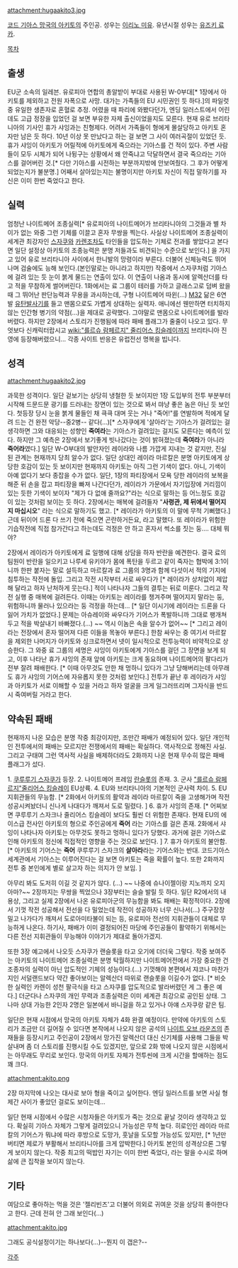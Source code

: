 attachment:hugaakito3.jpg

[[코드 기아스 망국의 아키토]]의 주인공. 성우는 [[이리노 미유]]. 유년시절 성우는 [[유즈키 료카]].

[[목차]]
== 출생 ==
EU군 소속의 일레븐. 유로피아 연합의 총알받이 부대로 사용된 W-0부대[* 1장에서 아키토를 제외하고 전원 자폭으로 사망. 대가는 가족들의 EU 시민권인 듯 하다.]의 파일럿 중 유일한 생존자로 혼혈로 추정. 어렸을 때 파리에 와봤다던가, 엔딩 일러스트에서 어린데도 고급 정장을 입었던 걸 보면 부유한 자제 출신이었을지도 모른다. 현재 유로 브리타니아의 기사인 휴가 샤잉과는 친형제다. 어려서 가족들이 형에게 몰살당하고 아키토 혼자만 남은 듯 하다. 10년 이상 못 만났다고 하는 걸 보면 그 사이 여러곡절이 있었던 듯. 휴가 샤잉이 아키토가 어릴적에 아키토에게 죽으라는 기아스를 건 적이 있다. 주변 사람들이 모두 시체가 되어 나뒹구는 상황에서 왜 안죽냐고 닥달하면서 결국 죽으라는 기아스를 걸어버린 것.[* 다만 기아스를 시전하는 부분까지밖에 안보여줬다. 그 후가 어떻게 되었는지가 불분명.] 어째서 살아있는지는 불명이지만 아키토 자신이 직접 말하기를 자신은 이미 한번 죽었다고 한다. 

== 실력 ==
엄청난 나이트메어 조종실력[* 유로피아의 나이트메어가 브리타니아의 그것들과 별 차이가 없는 와중 그런 기체를 이끌고 혼자 무쌍을 찍는다. 사실상 나이트메어 조종실력이 세계관 최강자인 [[스자쿠]]와 [[카렌]]조차도 타인들을 압도하는 기체로 전과를 쌓았다고 본다면 일단 설정상 아키토의 조종능력은 분명 저들과도 비견되는 수준으로 보인다.] 을 가지고 있어 유로 브리타니아 사이에서 한니발의 망령이라 부른다. 더불어 신체능력도 뛰어나며 검술에도 능해 보인다.(본인말로는 아니라고 하지만) 작중에서 스자쿠처럼 기아스에 걸려 있는 듯 눈이 붉게 물드는 연출이 있다. 이 연출이 나옴과 동시에 알렉산더를 타고 적을 무참하게 썰어버린다. 1화에서는 료 그룹이 테러를 가하고 글래스고로 덤벼 왔을 때 그 뛰어난 판단능력과 무용을 과시하는데, 구형 나이트메어 따윈(…) [[M32]] 닮은 6연발 [[유탄발사기]]를 들고 맨몸으로도 가볍게 상대하는 실력자. 애니에선 웬만하면 터치하지 않는 인간형 병기의 약점(…)을 제대로 공략했다. 그야말로 맨몸으로 나이트메어를 발라버렸다. 하지만 2장에서 스토리가 진행됨에 따라 패배 플래그가 줄줄이 나오고 있다. 무엇보다 신캐릭터랍시고  [[wiki:"를르슈 람페르지" 줄리어스 킹슬레이]]까지 브리타니아 진영에 등장해버렸으니... 각종 사이트 반응은 유럽전선 명복을 빕니다. 

== 성격 == 

attachment:hugaakito2.jpg

과묵한 성격이다. 일단 겉보기는 상당히 냉철한 듯 보이지만 1장 도입부의 전투 부분부터 시작해 드문드문 광기를 드러내는 장면이 있는 것으로 봐서 먀냥 좋은 놈은 아닌 듯 보인다. 첫등장 당시 눈을 붉게 물들인 채 큭큭 대며 웃는 거나 "죽어!"를 연발하며 적에게 달려 드는 건 완전 악당--중2병-- 같다(...)[* 스자쿠에게 '살아라'는 기아스가 걸려있는 걸 생각하면 그와 대응되는 성향인 '''죽여라'''는 기아스가 걸려있는 걸지도 모른다는 예측이 있다. 하지만 그 예측은 2장에서 보기좋게 빗나갔다는 것이 밝혀졌는데 '''죽여라'''가 아니라 '''죽어라'''였다.]
일단 W-O부대의 발안자인 레이라와 나름 가깝게 지내는 것 같지만, 진실된 관계는 현재까지 당최 알수가 없다. 일단 상대인 레이라 마르칼은 분명 아키토에게 상당한 호감이 있는 듯 보이지만 현재까지 아키토는 아직 그런 기색이 없다. 아니, 기색이 아예 없다기 보다 종잡을 수가 없다. 일단, 1장의 파티장에서 모욕 당한 레이라의 보복을 해준 뒤 손을 잡고 파티장을 빠져 나간다던가, 레이라가 가문에서 자기입장에 거리낌이 있는 듯한 기색이 보이자 "제가 다 없애 줄까요?"라는 식으로 말하는 등 어느정도 호감이 있는 것처럼 보이는 듯 하다. 2장에서는 매복에 걸려들자  "'''사령관, 제 뒤에서 떨어지지 마십시오'''" 라는 식으로 말하기도 했고. [* 레이라가 아키토의 이 말에 무척 기뻐했다.] 근데 뒤이어 드론 다 쓰기 전에 죽으면 곤란하거든요, 라고 말했다. 또 레이라가 위험한 기습작전에 직접 참가간다고 하는데도 걱정은 안 하고 혼자서 썩소를 짓는 둥.... 대체 뭐야?

2장에서 레이라가 아키토에게 료 일행에 대해 상담을 하자 반란을 예견한다. 결국 료의 팀원이 반란을 일으키고 나루세 유키야가 몸에 폭탄을 두르고 같이 죽자는 협박에 3:1이니까 한판 붙자는 말로 설득하고 마르칼과 료 그룹의 3명과 함께 다섯이서 적의 기지에 침투하는 작전에 돌입. 그리고 작전 시작부터 서로 싸우다가 [* 레이라가 상처없이 제압해 달라고 하자 난처하게 웃는다.] 적이 나타나자 그들의 결투는 뒤로 미룬다. 그리고 작전 실행 중 매복에 걸려든다. 이때는 아키토는 레이라를 챙겨주며 떨어지지 말라는 둥, 위험하니까 물러나 있으라는 둥 걱정을 하는데... [* 일단 이시기에 레이라는 드론을 다 잃어 가치가 없었다.] 문제는 아슈레이와 싸우다가 기어스가 폭발하니까 그대로 팽개쳐두고 적을 박살내기 바빠졌다.(...) ~~ 역시 이놈은 속을 알수가 없어~~ [* 그리고 레이라는 전장에서 혼자 떨어져 다른 이들을 목놓아 부른다.] 한참 싸우는 중 여기서 마르칼을 제외한 나머지가 아키토와 싱크로하면서 넷이 일시적으로 전투능력이 비약적으로 상승한다. 그 와중 료 그룹의 세명은 샤잉이 아키토에게 기아스를 걸던 그 장면을 보게 되고, 이후 나타난 휴가 샤잉의 존재 앞에 아키토는 크게 동요하며 나이트메어의 팔다리가 전부 잘려 패배한다. [* 이때 아무것도 안한 채 멍하니 있다가 그냥 당해버리는데 아무래도 휴가 샤잉의 기어스에 자유롭지 못한 것처럼 보인다.]  전투가 끝난 후 레이라가 샤잉과 아키토가 서로 이해할 수 있을 거라고 하자 얼굴을 크게 일그러뜨리며 그자식을 반드시 죽여버릴 거라고 한다.  

== 약속된 패배 ==

현재까지 나온 모습은 분명 작중 최강이지만, 조만간 패배가 예정되어 있다.    
일단 개인적인 전투에서의 패배는 모르지만 전쟁에서의 패배는 확실하다. 역사적으로 정해진 사실.
그리고 구태여 그런 역사적 사실을 배제하더라도 2화까지 나온 현재 무수히 많은 패배 플래그가 섰다.

1. [[쿠루루기 스자쿠]]가 등장.
2. 나이트메어 프레임 [[란슬롯]]의 존재.
3. 군사 [["를르슈 람페르지"줄리어스 킹슬레이]] EU상륙.
4. EU와 브리타니아의 기본적인 군사력 차이.
5. EU 지휘관들의 무능함. [* 2화에서 아키토의 활약과 레이라 마르칼이 죽을 고생해가며 작전 성공시켜놨더니 신나게 나대다가 깨져서 도로 밀렸다. ]
6. 휴가 샤잉의 존재. [* 어찌보면 쿠루루기 스자크나 줄리어스 킹슬레이 보다도 훨씬 더 위험한 존재다. 현재 EU의 에이스급 전사인 아키토의 형으로 주인공에게 '''죽어''' 라는 기아스를 걸은 존재. 2화에서 샤잉이 나타나자 아키토는 아무것도 못하고 멍하니 있다가 당했다. 과거에 걸은 기아스로 인해 아키토의 정신에 직접적인 영향을 주는 것으로 보인다. ]
7. 휴가 아키토의 불안함. [* 아키토의 기어스는 '''죽어''' 쿠루루기 스자크의 '''살아라'''라는 기어스와는 반대. 코드기아스 세계관에서 기아스는 이루어진다는 걸 보면 아키토는 죽을 확률이 높다. 또한 2화까지 전투 중 본인에게 별로 살고자 하는 의지가 안 보임. ]

아무리 봐도 도저히 이길 것 같지가 않다. (...) ~~ 나중에 슈나이젤이랑 지노까지 오지 아마?~~
2장까지는 무쌍을 찍었으나 3장부터는 슬슬 발릴 듯 하다. 일단 R2에서의 내용상, 그리고 실제 2장에서 나온 유로피아군의 무능함을 봐도 패배는 확정적이다. 2장에서 기껏 작전 성공해서 전선을 다 밀었는데 작전이 성공하자 너무 신나서(...) 주구장창 밀고 나가다가 깨져서 도로아미타불이 되는 등, 유로피아 전선의 지휘관들이 대체로 무능하게 나온다. 하기사, 패배가 이미 결정되어진 마당에 주인공들이 활약하기 위해서는 다른 전선 지휘관들이 무능해야 이야기가 제대로 돌아가겠지. 

또한 3장 예고에서 나오듯 스자쿠가 랜슬롯을 타고 오기에 더더욱 그렇다. 작중 보여주는 아키토의 나이트메어 조종실력은 분명 탁월하지만 나이트메어전에서 가장 중요한 건 조종자의 실력이 아닌 압도적인 기체의 성능이다.(...) 기껏해야 본편에서 쟈코나 마찬가지인 서덜랜드보다 약간 좋아보이는 알렉산더 따위로 랜슬롯을 이길수가 없다. [* 비슷한 실력인 카렌이 성천 팔극식을 타고 스자쿠를 압도적으로 발라버렸던 게 그 좋은 예다.] 더군다나 스자쿠의 개인 무력과 조종실력은 이미 세계관 최강으로 공인된 상태. 그나마 상대 가능한 2인자 2명은 일본에서 바니걸을 하고 있거나 아얘 스자쿠랑 같은 팀.

일단은 현재 시점에서 망국의 아키토 자체가 4화 완결 예정이다. 
만약에 아키토의 스토리가 조금만 더 길어질 수 있다면 본작에서 나오지 않은 공석의 [[나이트 오브 라운즈]]의 존재들을 등장시키고 주인공이 2장에서 망가진 알렉산더 대신 신기체를 사용해 그들을 박살내며 좀 더 스토리를 진행시킬 수도 있겠지만, 앞으로 2화 밖에 나오지 않은 시점에서는 아무래도 무리로 보인다. 망국의 아키토 자체가 전투씬에 크게 시간을 할애하는 점도 꽤 크다. 


attachment:akito.png

2장 마지막에 나오는 대사로 보아 형을 죽이고 싶어한다. 
엔딩 일러스트를 보면 사실 형제간 사이가 좋았던 걸로도 보이는데...

일단 현재 시점에서 수많은 시청자들은 아키토가 죽는 것으로 끝날 것이라 생각하고 있다. 확실히 기아스 자체가 그렇게 걸려있으니 가능성은 무척 높다. 히로인인 레이라 마르칼의 기어스가 뭐냐에 따라 후방으로 도망가, 훗날을 도모할 가능성도 있지만, [* 1년만 버티면 제로가 부활해서 브리타니아를 크게 압박한다.] 아키토 본인의 성격상으론 그렇게 보이지 않는다. 작중 최고의 떡밥인 자기는 이미 한번 죽었다, 라는 말을 수시로 하며 삶에 큰 집착을 보이지 않는다.

== 기타 == 

여담으로 좋아하는 먹을 것은 '젤리빈즈'고 더불어 의외로 귀여운 것을 상당히 좋아한다고 한다. 근데 전혀 안 그래 보인다(...)

attachment:akito.jpg

그래도 공식설정이기는 하나보다(...)--뭔지 이 갭은?--


[[각주]]


